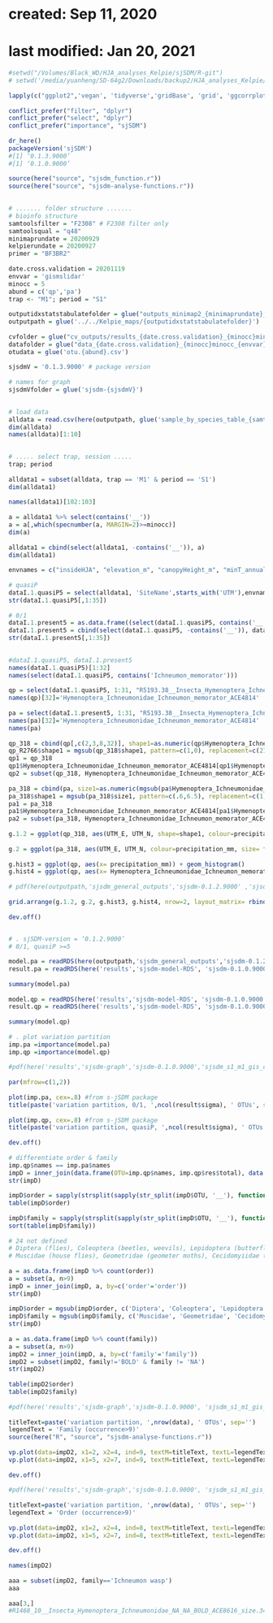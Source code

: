 # created: Sep 11, 2020
# last modified: Jan 20, 2021

```r
#setwd("/Volumes/Black_WD/HJA_analyses_Kelpie/sjSDM/R-git")
# setwd('/media/yuanheng/SD-64g2/Downloads/backup2/HJA_analyses_Kelpie/HJA_scripts/12_sjsdm_general_model_outputs')
	
lapply(c("ggplot2",'vegan', 'tidyverse','gridBase', 'grid', 'ggcorrplot','here', 'conflicted','reticulate','sjSDM','mgsub','vcd','RColorBrewer','glue',"gridExtra"), library, character.only=T)
	
conflict_prefer("filter", "dplyr")
conflict_prefer("select", "dplyr")
conflict_prefer("importance", "sjSDM")
	
dr_here()
packageVersion('sjSDM')
#[1] ‘0.1.3.9000’
#[1] ‘0.1.0.9000’
	
source(here("source", "sjsdm_function.r"))
source(here("source", "sjsdm-analyse-functions.r"))
	
```


```r
# ....... folder structure .......
# bioinfo structure
samtoolsfilter = "F2308" # F2308 filter only
samtoolsqual = "q48"
minimaprundate = 20200929
kelpierundate = 20200927
primer = "BF3BR2"
	
date.cross.validation = 20201119
envvar = 'gismslidar'
minocc = 5
abund = c('qp','pa') 
trap <- "M1"; period = "S1"
	
outputidxstatstabulatefolder = glue("outputs_minimap2_{minimaprundate}_{samtoolsfilter}_{samtoolsqual}_kelpie{kelpierundate}_{primer}_vsearch97")
outputpath = glue('../../Kelpie_maps/{outputidxstatstabulatefolder}')
	
cvfolder = glue("cv_outputs/results_{date.cross.validation}_{minocc}minocc_{envvar}_{abund}_loocv")
datafolder = glue("data_{date.cross.validation}_{minocc}minocc_{envvar}")
otudata = glue('otu.{abund}.csv')
	
sjsdmV = '0.1.3.9000' # package version
	
# names for graph
sjsdmVfolder = glue('sjsdm-{sjsdmV}')
	
```



```r
# load data
alldata = read.csv(here(outputpath, glue('sample_by_species_table_{samtoolsfilter}_minimap2_{minimaprundate}_kelpie{kelpierundate}_FSL_qp.csv')), header=T, sep=',', stringsAsFactors = F, na.strings='NA')
dim(alldata)
names(alldata)[1:10]
	

```

```r
# ..... select trap, session .....
trap; period
	
alldata1 = subset(alldata, trap == 'M1' & period == 'S1')
dim(alldata1)
	
names(alldata1)[102:103]
	
a = alldata1 %>% select(contains('__'))
a = a[,which(specnumber(a, MARGIN=2)>=minocc)]
dim(a)
	
alldata1 = cbind(select(alldata1, -contains('__')), a)
dim(alldata1)
	
envnames = c("insideHJA", "elevation_m", "canopyHeight_m", "minT_annual", "precipitation_mm", "distToRoad_m", "distToStream_m", "YrsSinceDist", "B1_20180717", "B2_20180717", "B3_20180717", "B4_20180717", "B5_20180717", "B6_20180717", "B7_20180717", "B10_20180717", "B11_20180717", "NDVI_20180717", "EVI_20180717", "B_20180717", "G_20180717", "W_20180717", "l_Cover_2m_max", "l_Cover_2m_4m", "l_Cover_4m_16m", "l_p25", "l_p95", "l_rumple")
	
# quasiP
dataI.1.quasiP5 = select(alldata1, 'SiteName',starts_with('UTM'),envnames,contains('__'))
str(dataI.1.quasiP5[,1:35])
	
# 0/1
dataI.1.present5 = as.data.frame((select(dataI.1.quasiP5, contains('__'))>0)*1)
dataI.1.present5 = cbind(select(dataI.1.quasiP5, -contains('__')), dataI.1.present5)
str(dataI.1.present5[,1:35])
	

```


```r
#dataI.1.quasiP5, dataI.1.present5
names(dataI.1.quasiP5)[1:32]
names(select(dataI.1.quasiP5, contains('Ichneumon_memorator')))
	
qp = select(dataI.1.quasiP5, 1:31, "R5193.38__Insecta_Hymenoptera_Ichneumonidae_Ichneumon_memorator_BOLD_ACE4814_size.318")
names(qp)[32]='Hymenoptera_Ichneumonidae_Ichneumon_memorator_ACE4814'
	
pa = select(dataI.1.present5, 1:31, "R5193.38__Insecta_Hymenoptera_Ichneumonidae_Ichneumon_memorator_BOLD_ACE4814_size.318")
names(pa)[32]='Hymenoptera_Ichneumonidae_Ichneumon_memorator_ACE4814'
names(pa)
	
qp_318 = cbind(qp[,c(2,3,8,32)], shape1=as.numeric(qp$Hymenoptera_Ichneumonidae_Ichneumon_memorator_ACE4814>0))
qp_R2766$shape1 = mgsub(qp_318$shape1, pattern=c(1,0), replacement=c(21,1))
qp1 = qp_318
qp1$Hymenoptera_Ichneumonidae_Ichneumon_memorator_ACE4814[qp1$Hymenoptera_Ichneumonidae_Ichneumon_memorator_ACE4814==0] =NA
qp2 = subset(qp_318, Hymenoptera_Ichneumonidae_Ichneumon_memorator_ACE4814==0)
	
pa_318 = cbind(pa, size1=as.numeric(mgsub(pa$Hymenoptera_Ichneumonidae_Ichneumon_memorator_ACE4814, pattern=c(0,1), replacement=c(.6, 6.5))))
pa_318$shape1 = mgsub(pa_318$size1, pattern=c(.6,6.5), replacement=c(1,21))
pa1 = pa_318
pa1$Hymenoptera_Ichneumonidae_Ichneumon_memorator_ACE4814[pa1$Hymenoptera_Ichneumonidae_Ichneumon_memorator_ACE4814==0] =NA
pa2 = subset(pa_318, Hymenoptera_Ichneumonidae_Ichneumon_memorator_ACE4814==0)
	
g.1.2 = ggplot(qp_318, aes(UTM_E, UTM_N, shape=shape1, colour=precipitation_mm)) + geom_point(data=qp1, shape=21, aes(fill=precipitation_mm, size=Hymenoptera_Ichneumonidae_Ichneumon_memorator_ACE4814)) + scale_fill_gradient2(low='black', mid='red',high='lavender', midpoint=max(pa1$precipitation_mm)/1.2) + scale_size(range = c(.4, 6.5)) + scale_colour_gradient2(low='black', mid='red',high='lavender', midpoint=max(pa1$precipitation_mm)/1.2) + labs(size = "OTU 'biomass'", shape='') + geom_point(data=qp2, shape=1, size=.6) + ggtitle('quasiP>0 (Hymenoptera_Ichneumonidae_Ichneumon_memorator_ACE4814)') + theme(plot.title= element_text(hjust=.5), text=element_text(family = "sans"), legend.position='bottom', panel.background=element_rect(fill='gray98'), legend.title=element_text(size=8))+ scale_shape_manual(values=as.numeric(qp_318$shape1), labels='absent')
	
g.2 = ggplot(pa_318, aes(UTM_E, UTM_N, colour=precipitation_mm, size= factor(size1))) + geom_point(data=pa2, shape=1) + ggtitle('0/1 (Hymenoptera_Ichneumonidae_Ichneumon_memorator_ACE4814)') + geom_point(data=pa1) + scale_colour_gradient2(low='black', mid='red',high='lavender', midpoint=max(pa1$precipitation_mm)/1.2) + theme(plot.title= element_text(hjust=.5), text=element_text(family = "sans"), legend.position='bottom', legend.title=element_text(size=9), panel.background=element_rect(fill='gray98'))+ scale_size_manual(name="OTU", values=c(.6,6.5),labels=c('absent', 'present'))
	
g.hist3 = ggplot(qp, aes(x= precipitation_mm)) + geom_histogram()
g.hist4 = ggplot(qp, aes(x= Hymenoptera_Ichneumonidae_Ichneumon_memorator_ACE4814)) + geom_histogram()
	
# pdf(here(outputpath,'sjsdm_general_outputs','sjsdm-0.1.2.9000' ,'sjsdm-graph','compare', 'coord_wasp_preci_s1_m1_no4.pdf'), width=15, height=10)
	
grid.arrange(g.1.2, g.2, g.hist3, g.hist4, nrow=2, layout_matrix= rbind(c(1,2), c(3,4)), as.table=TRUE , heights=c(5,3))   # g.1, 
	
dev.off()
	

```


```r
# . sjSDM-version = ‘0.1.2.9000’
# 0/1, quasiP >=5

model.pa = readRDS(here(outputpath,'sjsdm_general_outputs','sjsdm-0.1.2.9000','sjsdm-model-RDS', glue('s-jSDM_tuned.model_{period}_{trap}_{abund[2]}_min{minocc}_{envvar}_elevation_m-insideHJA.RDS')) )
result.pa = readRDS(here('results','sjsdm-model-RDS', 'sjsdm-0.1.0.9000','s-jSDM_result_s1_m1_present_no4_gis_20200909_0.1.0.RDS') )
	
summary(model.pa)
	
model.qp = readRDS(here('results','sjsdm-model-RDS', 'sjsdm-0.1.0.9000','s-jSDM_model_s1_m1_quasiP_no4_gis_20200908_0.1.0.RDS'))
result.qp = readRDS(here('results','sjsdm-model-RDS', 'sjsdm-0.1.0.9000','s-jSDM_result_s1_m1_quasiP_no4_gis_20200908_0.1.0.RDS') )
	
summary(model.qp)
	
# . plot variation partition
imp.pa =importance(model.pa)
imp.qp =importance(model.qp)
	
#pdf(here('results','sjsdm-graph','sjsdm-0.1.0.9000','sjsdm_s1_m1_gis_compare', 'vari.par_sjSDM_s1_m1_gis_no4_0.1.0.pdf'), width=8, height=5)
	
par(mfrow=c(1,2))
	
plot(imp.pa, cex=.8) #from s-jSDM package
title(paste('variation partition, 0/1, ',ncol(result$sigma), ' OTUs', sep=''))
	
plot(imp.qp, cex=.8) #from s-jSDM package
title(paste('variation partition, quasiP, ',ncol(result$sigma), ' OTUs', sep=''))
	
dev.off()
	
# differentiate order & family
imp.qp$names == imp.pa$names
impD = inner_join(data.frame(OTU=imp.qp$names, imp.qp$res$total), data.frame(OTU=imp.pa$names, imp.pa$res$total), by=c('OTU','OTU'), suffix = c(".qp", ".pa"))
str(impD)
	
impD$order = sapply(strsplit(sapply(str_split(impD$OTU, '__'), function(a) a[2]), '_'), function(a) a[2])
table(impD$order)
	
impD$family = sapply(strsplit(sapply(str_split(impD$OTU, '__'), function(a) a[2]), '_'), function(a) a[3])
sort(table(impD$family))
	
# 24 not defined
# Diptera (flies), Coleoptera (beetles, weevils), Lepidoptera (butterflies, moths), Hymenoptera (wasp,  bees, ants), Hemiptera (bugs)
# Muscidae (house flies), Geometridae (geometer moths), Cecidomyiidae (gall midges), Ichneumonidae (ichneumon wasps)
	
a = as.data.frame(impD %>% count(order))
a = subset(a, n>9)
impD = inner_join(impD, a, by=c('order'='order'))
str(impD)
	
impD$order = mgsub(impD$order, c('Diptera', 'Coleoptera', 'Lepidoptera', 'Hemiptera', 'Hymenoptera'), c('Fly', 'Beetle & Weevil', 'Butterfly & Moth', 'Bug', 'Wasp & Bee'))
impD$family = mgsub(impD$family, c('Muscidae', 'Geometridae', 'Cecidomyiidae', 'Ichneumonidae'), c('Fly', 'Moth', 'Gall midge', 'Ichneumon wasp'))
str(impD)
	
a = as.data.frame(impD %>% count(family))
a = subset(a, n>9)
impD2 = inner_join(impD, a, by=c('family'='family'))
impD2 = subset(impD2, family!='BOLD' & family != 'NA')
str(impD2)
	
table(impD2$order)
table(impD2$family)
	
#pdf(here('results','sjsdm-graph','sjsdm-0.1.0.9000', 'sjsdm_s1_m1_gis_compare', 'vari.family_sjSDM_s1_m1_gis_no4_0.1.0.pdf'), width=8, height=5)
	
titleText=paste('variation partition, ',nrow(data), ' OTUs', sep='')
legendText = 'Family (occurrence>9)'
source(here("R", "source", "sjsdm-analyse-functions.r"))
	
vp.plot(data=impD2, x1=2, x2=4, ind=9, textM=titleText, textL=legendText)
vp.plot(data=impD2, x1=5, x2=7, ind=9, textM=titleText, textL=legendText)
	
dev.off()
	
#pdf(here('results','sjsdm-graph','sjsdm-0.1.0.9000', 'sjsdm_s1_m1_gis_compare', 'vari.order_sjSDM_s1_m1_gis_no4_0.1.0.pdf'), width=8, height=5)
	
titleText=paste('variation partition, ',nrow(data), ' OTUs', sep='')
legendText = 'Order (occurrence>9)'
	
vp.plot(data=impD2, x1=2, x2=4, ind=8, textM=titleText, textL=legendText)
vp.plot(data=impD2, x1=5, x2=7, ind=8, textM=titleText, textL=legendText)
	
dev.off()
	
names(impD2)
	
aaa = subset(impD2, family=='Ichneumon wasp')
aaa
	
aaa[3,]
#R1468_10__Insecta_Hymenoptera_Ichneumonidae_NA_NA_BOLD_ACE8616_size.343

```


